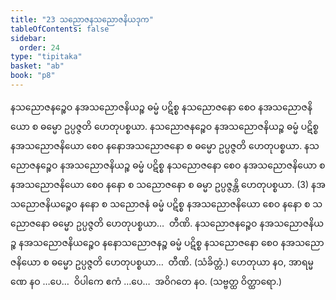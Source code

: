 ```yaml
---
title: "23 သညောဇနသညောဇနိယဒုက"
tableOfContents: false
sidebar:
  order: 24
type: "tipitaka"
basket: "ab"
book: "p8"
---
```



<DynamicBreadcrumb />

<Division number="37" book="p8" e="ch" v="40" p="86">

<Paragraph number="112" book="p8">
နသညောဇနဉ္စေဝ နအသညောဇနိယဉ္စ ဓမ္မံ ပဋိစ္စ နသညောဇနော စေဝ နအသညောဇနိယော စ ဓမ္မော ဥပ္ပဇ္ဇတိ ဟေတုပစ္စယာ. နသညောဇနဉ္စေဝ နအသညောဇနိယဉ္စ ဓမ္မံ ပဋိစ္စ နအသညောဇနိယော စေဝ နနောအသညောဇနော စ ဓမ္မော ဥပ္ပဇ္ဇတိ ဟေတုပစ္စယာ. နသညောဇနဉ္စေဝ နအသညောဇနိယဉ္စ ဓမ္မံ ပဋိစ္စ နသညောဇနော စေဝ နအသညောဇနိယော စ နအသညောဇနိယော စေဝ နနော စ သညောဇနော စ ဓမ္မာ ဥပ္ပဇ္ဇန္တိ ဟေတုပစ္စယာ. (3)
</Paragraph>

<Paragraph number="113" book="p8">
နအသညောဇနိယဉ္စေဝ နနော စ သညောဇနံ ဓမ္မံ ပဋိစ္စ နအသညောဇနိယော စေဝ နနော စ သညောဇနော ဓမ္မော ဥပ္ပဇ္ဇတိ ဟေတုပစ္စယာ…  တီဏိ.
</Paragraph>

<Paragraph number="114" book="p8">
နသညောဇနဉ္စေဝ နအသညောဇနိယဉ္စ နအသညောဇနိယဉ္စေဝ နနောသညောဇနဉ္စ ဓမ္မံ ပဋိစ္စ နသညောဇနော စေဝ နအသညောဇနိယော စ ဓမ္မော ဥပ္ပဇ္ဇတိ ဟေတုပစ္စယာ…  တီဏိ. (သံခိတ္တံ.)
</Paragraph>

<Paragraph number="115" book="p8">
ဟေတုယာ နဝ, အာရမ္မဏေ နဝ …ပေ…  ဝိပါကေ ဧကံ …ပေ…  အဝိဂတေ နဝ. (သဗ္ဗတ္ထ ဝိတ္ထာရော.)
</Paragraph>
</Division>
